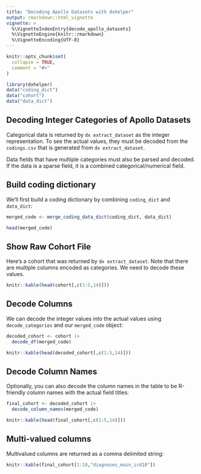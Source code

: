 ```yaml
---
title: "Decoding Apollo Datasets with dxhelper"
output: rmarkdown::html_vignette
vignette: >
  %\VignetteIndexEntry{decode_apollo_datasets}
  %\VignetteEngine{knitr::rmarkdown}
  %\VignetteEncoding{UTF-8}
---
```


```r
knitr::opts_chunk$set(
  collapse = TRUE,
  comment = "#>"
)
```

```r
library(dxhelper)
data("coding_dict")
data("cohort")
data("data_dict")
```

## Decoding Integer Categories of Apollo Datasets

Categorical data is returned by `dx extract_dataset` as the integer representation. To see the actual values, they must be decoded from the `codings.csv` that is generated from `dx extract_dataset`. 

Data fields that have multiple categories must also be parsed and decoded. If the data is a sparse field, it is a combined categorical/numerical field.

## Build coding dictionary

We'll first build a coding dictionary by combining `coding_dict` and `data_dict`:

```r
merged_code <- merge_coding_data_dict(coding_dict, data_dict)

head(merged_code)
```

## Show Raw Cohort File

Here's a cohort that was returned by `dx extract_dataset`. Note that there are multiple columns encoded as categories. We need to decode these values.

```r
knitr::kable(head(cohort[,c(1:5,14)]))
```



## Decode Columns

We can decode the integer values into the actual values using `decode_categories` and our `merged_code` object:

```r
decoded_cohort <- cohort |>
  decode_df(merged_code)

knitr::kable(head(decoded_cohort[,c(1:5,14)]))
```

## Decode Column Names

Optionally, you can also decode the column names in the table to be R-friendly column names with the actual field titles:

```r
final_cohort <- decoded_cohort |>
  decode_column_names(merged_code)

knitr::kable(head(final_cohort[,c(1:5,14)]))
```

## Multi-valued columns

Multivalued columns are returned as a comma delimited string:

```r
knitr::kable(final_cohort[1:10,"diagnoses_main_icd10"])
```
